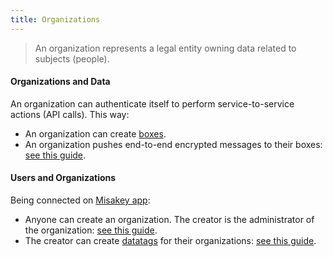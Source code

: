 ```yaml
---
title: Organizations
---
```


> An organization represents a legal entity owning data related to subjects (people).

#### Organizations and Data

An organization can authenticate itself to perform service-to-service actions (API calls). This way:
- An organization can create [boxes](boxes.mdx).
- An organization pushes end-to-end encrypted messages to their boxes: [see this guide](guides/store-data-for-your-org.mdx).

#### Users and Organizations

Being connected on [Misakey app](https://app.misakey.com):
- Anyone can create an organization. The creator is the administrator of the organization: [see this guide](/guides/your-org.mdx#creation-of-a-boxs).
- The creator can create [datatags](datatags.mdx) for their organizations: [see this guide](/guides/store-data-for-your-org.mdx#create-datatags).